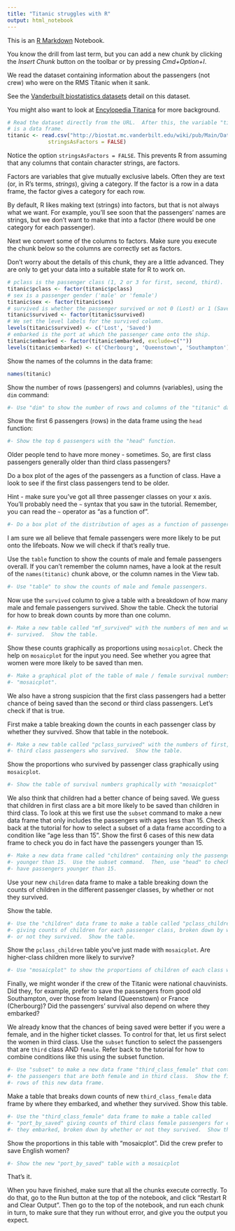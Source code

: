 ```yaml
---
title: "Titanic struggles with R"
output: html_notebook
---
```


This is an [R Markdown](http://rmarkdown.rstudio.com) Notebook.

You know the drill from last term, but you can add a new chunk by clicking the *Insert Chunk* button on the toolbar or by pressing *Cmd+Option+I*.

We read the dataset containing information about the passengers (not
crew) who were on the RMS Titanic when it sank.

See the [Vanderbuilt biostatistics datasets](http://biostat.mc.vanderbilt.edu/wiki/Main/DataSets) detail
on this dataset.

You might also want to look at [Encylopedia Titanica](https://www.encyclopedia-titanica.org/titanic-statistics.html) for
more background.

```r
# Read the dataset directly from the URL.  After this, the variable "titanic"
# is a data frame.
titanic <- read.csv("http://biostat.mc.vanderbilt.edu/wiki/pub/Main/DataSets/titanic3.csv",
             stringsAsFactors = FALSE)
```

Notice the option  `stringsAsFactors = FALSE`.  This prevents R from assuming that any columns that contain character strings, are factors.

Factors are variables that give mutually exclusive labels.  Often they are text (or, in R's terms, *strings*), giving a category.  If the factor is a row in a data frame, the factor gives a category for each row.

By default, R likes making text (strings) into factors, but that is not always what we want. For example, you'll see soon that the passengers' names are strings, but we don't want to make that into a factor (there would be one category for each passenger).

Next we convert some of the columns to factors.  Make sure you execute the chunk below so the columns are correctly set as factors.

Don't worry about the details of this chunk, they are a little advanced.  They are only to get your data into a suitable state for R to work on.

```r
# pclass is the passenger class (1, 2 or 3 for first, second, third).
titanic$pclass <- factor(titanic$pclass)
# sex is a passenger gender ('male' or 'female')
titanic$sex <- factor(titanic$sex)
# survived is whether the passenger survived or not 0 (Lost) or 1 (Saved).
titanic$survived <- factor(titanic$survived)
# We set the level labels for the survived column.
levels(titanic$survived) <- c('Lost', 'Saved')
# embarked is the port at which the passenger came onto the ship.
titanic$embarked <- factor(titanic$embarked, exclude=c(""))
levels(titanic$embarked) <- c('Cherbourg', 'Queenstown', 'Southampton')
```

Show the names of the columns in the data frame:

```r
names(titanic)
```


Show the number of rows (passengers) and columns (variables), using the `dim` command:

```r
#- Use "dim" to show the number of rows and columns of the "titanic" data frame.
```

Show the first 6 passengers (rows) in the data frame using the `head` function:

```r
#- Show the top 6 passengers with the "head" function.
```

Older people tend to have more money - sometimes. So, are first class passengers generally older than third class passengers?

Do a box plot of the ages of the passengers as a function of class.  Have a look to see if the first class passengers tend to be older.

Hint - make sure you've got all three passenger classes on your x axis.  You'll probably need the `~` syntax that you saw in the tutorial. Remember, you can read the `~` operator as "as a function of".

```r
#- Do a box plot of the distribution of ages as a function of passenger class.
```

I am sure we all believe that female passengers were more likely to be put onto the lifeboats. Now we will check if that's really true.

Use the `table` function to show the counts of male and female passengers overall.  If you can't remember the column names, have a look at the result of the `names(titanic)` chunk above, or the column names in the View tab.

```r
#- Use "table" to show the counts of male and female passengers.
```

Now use the `survived` column to give a table with a breakdown of how many male and female passengers survived.  Show the table.  Check the tutorial for how to break down counts by more than one column.

```r
#- Make a new table called "mf_survived" with the numbers of men and women who
#- survived.  Show the table.
```

Show these counts graphically as proportions using `mosaicplot`. Check the help on `mosaicplot` for the input you need.  See whether you agree that women were more likely to be saved than men.

```r
#- Make a graphical plot of the table of male / female survival numbers with
#- "mosaicplot".
```

We also have a strong suspicion that the first class passengers had a better chance of being saved than the second or third class passengers.  Let's check if that is true.

First make a table breaking down the counts in each passenger class by whether they survived.  Show that table in the notebook.

```r
#- Make a new table called "pclass_survived" with the numbers of first, second,
#- third class passengers who survived.  Show the table.
```

Show the proportions who survived by passenger class graphically using `mosaicplot`.

```r
#- Show the table of survival numbers graphically with "mosaicplot"
```

We also think that children had a better chance of being saved.  We guess that children in first class are a bit more likely to be saved than children in third class.  To look at this we first use the `subset` command to make a new data frame that only includes the passengers with ages less than 15.  Check back at the tutorial for how to select a subset of a data frame according to a condition like "age less than 15".  Show the first 6 cases of this new data frame to check you do in fact have the passengers younger than 15.

```r
#- Make a new data frame called "children" containing only the passengers
#- younger than 15.  Use the subset command.  Then, use "head" to check that you
#- have passengers younger than 15.
```

Use your new `children` data frame to make a table breaking down the counts of children in the different passenger classes, by whether or not they survived.

Show the table.

```r
#- Use the "children" data frame to make a table called "pclass_children"
#- giving counts of children for each passenger class, broken down by whether
#- or not they survived.  Show the table.
```

Show the `pclass_children` table you've just made with `mosaicplot`.  Are higher-class children more likely to survive?

```r
#- Use "mosaicplot" to show the proportions of children of each class who survived.
```

Finally, we might wonder if the crew of the Titanic were national chauvinists. Did they, for example, prefer to save the passengers from good old Southampton, over those from Ireland (Queenstown) or France (Cherbourg)?  Did the passengers' survival also depend on where they embarked?

We already know that the chances of being saved were better if you were a female, and in the higher ticket classes.  To control for that, let us first select the women in third class.  Use the `subset` function to select the passengers that are `third` class AND `female`.  Refer back to the tutorial for how to combine conditions like this using the subset function.

```r
#- Use "subset" to make a new data frame "third_class_female" that contains all
#- the passengers that are both female and in third class.  Show the first 6
#- rows of this new data frame.
```

Make a table that breaks down counts of new `third_class_female` data frame by where they embarked, and whether they survived. Show this table.

```r
#- Use the "third_class_female" data frame to make a table called
#- "port_by_saved" giving counts of third class female passengers for each port
#- they embarked, broken down by whether or not they survived.  Show the table.
```

Show the proportions in this table with "mosaicplot".  Did the crew prefer to save English women?

```r
#- Show the new "port_by_saved" table with a mosaicplot
```

That's it.

When you have finished, make sure that all the chunks execute correctly.  To do that, go to the Run button at the top of the notebook, and click "Restart R and Clear Output".  Then go to the top of the notebook, and run each chunk in turn, to make sure that they run without error, and give you the output you expect.
